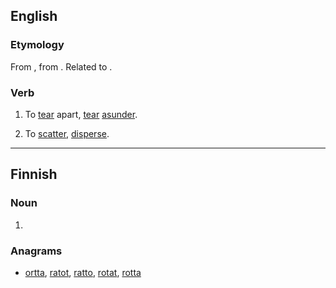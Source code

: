 ==English==

===Etymology===
From {{etyl|enm|en}} {{term|toratten|lang=enm}}, from {{prefix|to|}} {{term|ratten||to lacerate, tear|lang=enm}}. Related to {{etyl|gmh|-}} {{term|ratzen||to lacerate, tear|lang=gmh}}.

===Verb===
{{en-verb|torats|toratting|toratted}}

# {{context|transitive|obsolete|lang=en}} To [[tear]] apart, [[tear]] [[asunder]].
# {{context|transitive|obsolete|lang=en}} To [[scatter]], [[disperse]].

----
==Finnish==

===Noun===
{{head|fi|noun form}}

# {{plural of|tora|lang=fi|nocat=1}}

===Anagrams===
* [[ortta#Finnish|ortta]], [[ratot#Finnish|ratot]], [[ratto#Finnish|ratto]], [[rotat#Finnish|rotat]], [[rotta#Finnish|rotta]]